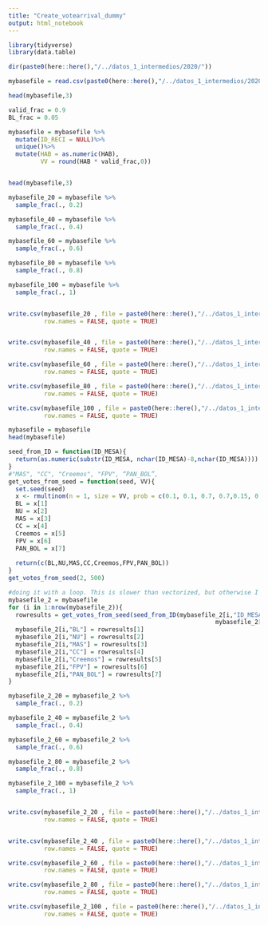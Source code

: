 ```yaml
---
title: "Create_votearrival_dummy"
output: html_notebook
---
```



```r
library(tidyverse)
library(data.table)

dir(paste0(here::here(),"/../datos_1_intermedios/2020/"))

mybasefile = read.csv(paste0(here::here(),"/../datos_1_intermedios/2020/z010R_geopadron_mesas_2020_ALL.csv"),colClasses = "character")

head(mybasefile,3)
```
```r

valid_frac = 0.9
BL_frac = 0.05

mybasefile = mybasefile %>%
  mutate(ID_RECI = NULL)%>%
  unique()%>%
  mutate(HAB = as.numeric(HAB),
         VV = round(HAB * valid_frac,0))


head(mybasefile,3)

mybasefile_20 = mybasefile %>%
  sample_frac(., 0.2)

mybasefile_40 = mybasefile %>%
  sample_frac(., 0.4)

mybasefile_60 = mybasefile %>%
  sample_frac(., 0.6)

mybasefile_80 = mybasefile %>%
  sample_frac(., 0.8)

mybasefile_100 = mybasefile %>%
  sample_frac(., 1)


write.csv(mybasefile_20 , file = paste0(here::here(),"/../datos_1_intermedios/2020/z050R_dummy_votearrival_20.csv"),
          row.names = FALSE, quote = TRUE)


write.csv(mybasefile_40 , file = paste0(here::here(),"/../datos_1_intermedios/2020/z050R_dummy_votearrival_40.csv"),
          row.names = FALSE, quote = TRUE)

write.csv(mybasefile_60 , file = paste0(here::here(),"/../datos_1_intermedios/2020/z050R_dummy_votearrival_60.csv"),
          row.names = FALSE, quote = TRUE)

write.csv(mybasefile_80 , file = paste0(here::here(),"/../datos_1_intermedios/2020/z050R_dummy_votearrival_80.csv"),
          row.names = FALSE, quote = TRUE)

write.csv(mybasefile_100 , file = paste0(here::here(),"/../datos_1_intermedios/2020/z050R_dummy_votearrival_100.csv"),
          row.names = FALSE, quote = TRUE)

```

```r
mybasefile = mybasefile 
head(mybasefile)

seed_from_ID = function(ID_MESA){
  return(as.numeric(substr(ID_MESA, nchar(ID_MESA)-8,nchar(ID_MESA))))
}
#"MAS", "CC", "Creemos", "FPV", “PAN_BOL”,
get_votes_from_seed = function(seed, VV){
  set.seed(seed)
  x <- rmultinom(n = 1, size = VV, prob = c(0.1, 0.1, 0.7, 0.7,0.15, 0.15, 0.15 ))
  BL = x[1]
  NU = x[2]
  MAS = x[3]
  CC = x[4]
  Creemos = x[5]
  FPV = x[6]
  PAN_BOL = x[7]
  
  return(c(BL,NU,MAS,CC,Creemos,FPV,PAN_BOL))
}
get_votes_from_seed(2, 500)

#doing it with a loop. This is slower than vectorized, but otherwise I cant find how to re-set my seed at every row
mybasefile_2 = mybasefile
for (i in 1:nrow(mybasefile_2)){
  rowresults = get_votes_from_seed(seed_from_ID(mybasefile_2[i,"ID_MESA"]),
                                                          mybasefile_2[i,"VV"])
  mybasefile_2[i,"BL"] = rowresults[1]
  mybasefile_2[i,"NU"] = rowresults[2]
  mybasefile_2[i,"MAS"] = rowresults[3]
  mybasefile_2[i,"CC"] = rowresults[4]
  mybasefile_2[i,"Creemos"] = rowresults[5]
  mybasefile_2[i,"FPV"] = rowresults[6]
  mybasefile_2[i,"PAN_BOL"] = rowresults[7]
}
```
```r
mybasefile_2_20 = mybasefile_2 %>%
  sample_frac(., 0.2)

mybasefile_2_40 = mybasefile_2 %>%
  sample_frac(., 0.4)

mybasefile_2_60 = mybasefile_2 %>%
  sample_frac(., 0.6)

mybasefile_2_80 = mybasefile_2 %>%
  sample_frac(., 0.8)

mybasefile_2_100 = mybasefile_2 %>%
  sample_frac(., 1)


write.csv(mybasefile_2_20 , file = paste0(here::here(),"/../datos_1_intermedios/2020/z050R_dummy_votearrival_votes_20.csv"),
          row.names = FALSE, quote = TRUE)


write.csv(mybasefile_2_40 , file = paste0(here::here(),"/../datos_1_intermedios/2020/z050R_dummy_votearrival_votes_40.csv"),
          row.names = FALSE, quote = TRUE)

write.csv(mybasefile_2_60 , file = paste0(here::here(),"/../datos_1_intermedios/2020/z050R_dummy_votearrival_votes_60.csv"),
          row.names = FALSE, quote = TRUE)

write.csv(mybasefile_2_80 , file = paste0(here::here(),"/../datos_1_intermedios/2020/z050R_dummy_votearrival_votes_80.csv"),
          row.names = FALSE, quote = TRUE)

write.csv(mybasefile_2_100 , file = paste0(here::here(),"/../datos_1_intermedios/2020/z050R_dummy_votearrival_votes_100.csv"),
          row.names = FALSE, quote = TRUE)
```


